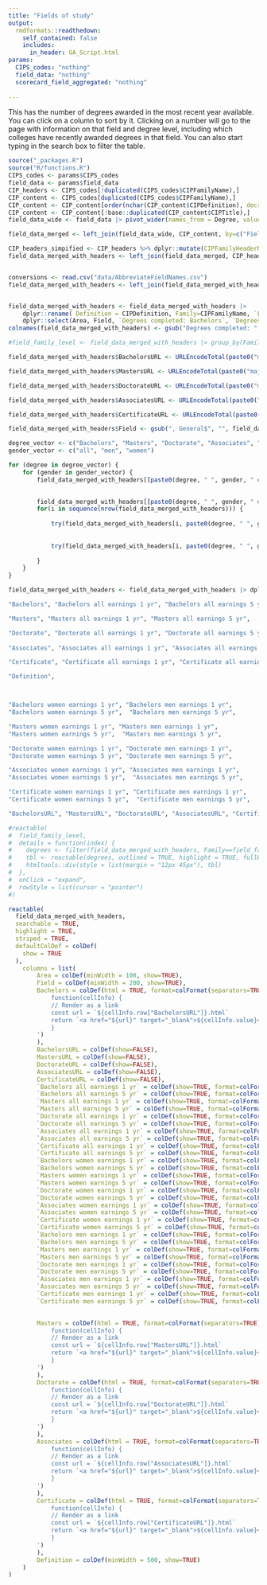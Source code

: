 ```yaml
---
title: "Fields of study"
output:
  rmdformats::readthedown:
    self_contained: false
    includes:
      in_header: GA_Script.html
params:
  CIPS_codes: "nothing"
  field_data: "nothing"
  scorecard_field_aggregated: "nothing"
  
---
```


This has the number of degrees awarded in the most recent year available. You can click on a column to sort by it. Clicking on a number will go to the page with information on that field and degree level, including which colleges have recently awarded degrees in that field. You can also start typing in the search box to filter the table.

```r
source("_packages.R")
source("R/functions.R")
CIPS_codes <- params$CIPS_codes
field_data <- params$field_data
CIP_headers <- CIPS_codes[!duplicated(CIPS_codes$CIPFamilyName),]
CIP_content <- CIPS_codes[duplicated(CIPS_codes$CIPFamilyName),]
CIP_content <- CIP_content[order(nchar(CIP_content$CIPDefinition), decreasing=TRUE),]
CIP_content <- CIP_content[!base::duplicated(CIP_content$CIPTitle),]
field_data_wide <- field_data |> pivot_wider(names_from = Degree, values_from = c(`Degrees completed`, `Schools offering`), names_sep = ": ", values_fill=0)

field_data_merged <- left_join(field_data_wide, CIP_content, by=c("Field"="CIPTitle"))

CIP_headers_simpified <- CIP_headers %>% dplyr::mutate(CIPFamilyHeaderName=CIPFamilyName, CIPFamilyHeaderDefinition=CIPDefinition) %>% dplyr::select(CIPFamilyHeaderName, CIPFamilyHeaderDefinition)
field_data_merged_with_headers <- left_join(field_data_merged, CIP_headers_simpified, by=c("CIPFamilyName"="CIPFamilyHeaderName"))


conversions <- read.csv("data/AbbreviateFieldNames.csv")
field_data_merged_with_headers <- left_join(field_data_merged_with_headers, conversions, by=c("CIPFamilyName"="CIPFamilyName")) 


field_data_merged_with_headers <- field_data_merged_with_headers |> 
	dplyr::rename( Definition = CIPDefinition, Family=CIPFamilyName, `Family Definition` = CIPFamilyHeaderDefinition) |> 
	dplyr::select(Area, Field, `Degrees completed: Bachelors`, `Degrees completed: Masters`, `Degrees completed: Doctorate`, `Degrees completed: Associates`, `Degrees completed: Certificate`, Definition) |> dplyr::arrange(desc(`Degrees completed: Bachelors`))
colnames(field_data_merged_with_headers) <- gsub("Degrees completed: ", "", colnames(field_data_merged_with_headers))

```

```r


#field_family_level <- field_data_merged_with_headers |> group_by(Family) %>% summarize(`Total Bachelors` = sum(`Bachelors`), `Total Masters` = sum(`Masters`), `Total Doctorates` = sum(`Doctorate`), `Total Associates` = sum(`Associates`), `Total Certificates` = sum(`Certificate`)) |> dplyr::arrange(desc(`Total Bachelors`))

field_data_merged_with_headers$BachelorsURL <- URLEncodeTotal(paste0("majors_","Bachelors", "_",  gsub('/', "_",gsub(",", "_", gsub(" ", "", field_data_merged_with_headers$Field)))))

field_data_merged_with_headers$MastersURL <- URLEncodeTotal(paste0("majors_","Masters", "_",  gsub('/', "_",gsub(",", "_", gsub(" ", "", field_data_merged_with_headers$Field)))))

field_data_merged_with_headers$DoctorateURL <- URLEncodeTotal(paste0("majors_","Doctorate", "_",  gsub('/', "_",gsub(",", "_", gsub(" ", "", field_data_merged_with_headers$Field)))))

field_data_merged_with_headers$AssociatesURL <- URLEncodeTotal(paste0("majors_","Associates", "_",  gsub('/', "_",gsub(",", "_", gsub(" ", "", field_data_merged_with_headers$Field)))))

field_data_merged_with_headers$CertificateURL <- URLEncodeTotal(paste0("majors_","Certificate", "_",  gsub('/', "_",gsub(",", "_", gsub(" ", "", field_data_merged_with_headers$Field)))))

field_data_merged_with_headers$Field <- gsub(", General$", "", field_data_merged_with_headers$Field) #just to save on space

degree_vector <- c("Bachelors", "Masters", "Doctorate", "Associates", "Certificate")
gender_vector <- c("all", "men", "women")

for (degree in degree_vector) {
	for (gender in gender_vector) {
		field_data_merged_with_headers[[paste0(degree, " ", gender, " earnings 5 yr") ]] <- NA

		
		field_data_merged_with_headers[[paste0(degree, " ", gender, " earnings 1 yr") ]] <- NA
		for(i in sequence(nrow(field_data_merged_with_headers))) {
	
			try(field_data_merged_with_headers[i, paste0(degree, " ", gender, " earnings 5 yr") ] <- scorecard_field_aggregated[which(scorecard_field_aggregated$CIPDESC==field_data_merged_with_headers$Field[i] & scorecard_field_aggregated$CREDDESC==degree), paste0("Earnings 5 year ", gender)], silent=TRUE)
			
			
			try(field_data_merged_with_headers[i, paste0(degree, " ", gender, " earnings 1 yr") ] <- scorecard_field_aggregated[which(scorecard_field_aggregated$CIPDESC==field_data_merged_with_headers$Field[i] & scorecard_field_aggregated$CREDDESC==degree), paste0("Earnings 1 year ", gender)], silent=TRUE)
			
		}
	}
}

field_data_merged_with_headers <- field_data_merged_with_headers |> dplyr::select("Area", "Field", 

"Bachelors", "Bachelors all earnings 1 yr", "Bachelors all earnings 5 yr", 

"Masters", "Masters all earnings 1 yr", "Masters all earnings 5 yr",

"Doctorate", "Doctorate all earnings 1 yr", "Doctorate all earnings 5 yr",
 
"Associates", "Associates all earnings 1 yr", "Associates all earnings 5 yr", 

"Certificate", "Certificate all earnings 1 yr", "Certificate all earnings 5 yr",

"Definition",



"Bachelors women earnings 1 yr", "Bachelors men earnings 1 yr",
"Bachelors women earnings 5 yr",  "Bachelors men earnings 5 yr", 

"Masters women earnings 1 yr", "Masters men earnings 1 yr",
"Masters women earnings 5 yr",  "Masters men earnings 5 yr",

"Doctorate women earnings 1 yr", "Doctorate men earnings 1 yr",
"Doctorate women earnings 5 yr", "Doctorate men earnings 5 yr",

"Associates women earnings 1 yr", "Associates men earnings 1 yr",
"Associates women earnings 5 yr",  "Associates men earnings 5 yr", 

"Certificate women earnings 1 yr", "Certificate men earnings 1 yr",
"Certificate women earnings 5 yr",  "Certificate men earnings 5 yr", 

"BachelorsURL", "MastersURL", "DoctorateURL", "AssociatesURL", "CertificateURL")

#reactable(
#  field_family_level,
#  details = function(index) {
#    degrees <- filter(field_data_merged_with_headers, Family==field_family_level$Family[index]) |> dplyr::select(-Family)
#    tbl <- reactable(degrees, outlined = TRUE, highlight = TRUE, fullWidth = FALSE)
#    htmltools::div(style = list(margin = "12px 45px"), tbl)
#  },
#  onClick = "expand",
#  rowStyle = list(cursor = "pointer")
#)
```

```r
reactable(
  field_data_merged_with_headers,
  searchable = TRUE,
  highlight = TRUE,
  striped = TRUE,
  defaultColDef = colDef(
	show = TRUE
  ),
	columns = list(
		Area = colDef(minWidth = 100, show=TRUE),
		Field = colDef(minWidth = 200, show=TRUE),
		Bachelors = colDef(html = TRUE, format=colFormat(separators=TRUE), show=TRUE, cell = JS('
			function(cellInfo) {
			// Render as a link
			const url = `${cellInfo.row["BachelorsURL"]}.html`
			return `<a href="${url}" target="_blank">${cellInfo.value}</a>`
			}
		')
		),
		BachelorsURL = colDef(show=FALSE),
		MastersURL = colDef(show=FALSE),
		DoctorateURL = colDef(show=FALSE),
		AssociatesURL = colDef(show=FALSE),
		CertificateURL = colDef(show=FALSE),	
		`Bachelors all earnings 1 yr` = colDef(show=TRUE, format=colFormat(separators=TRUE, currency="USD", digits=0)),
		`Bachelors all earnings 5 yr` = colDef(show=TRUE, format=colFormat(separators=TRUE, currency="USD", digits=0)),
		`Masters all earnings 1 yr` = colDef(show=TRUE, format=colFormat(separators=TRUE, currency="USD", digits=0)),
		`Masters all earnings 5 yr` = colDef(show=TRUE, format=colFormat(separators=TRUE, currency="USD", digits=0)),
		`Doctorate all earnings 1 yr` = colDef(show=TRUE, format=colFormat(separators=TRUE, currency="USD", digits=0)),
		`Doctorate all earnings 5 yr` = colDef(show=TRUE, format=colFormat(separators=TRUE, currency="USD", digits=0)),
		`Associates all earnings 1 yr` = colDef(show=TRUE, format=colFormat(separators=TRUE, currency="USD", digits=0)),
		`Associates all earnings 5 yr` = colDef(show=TRUE, format=colFormat(separators=TRUE, currency="USD", digits=0)),
		`Certificate all earnings 1 yr` = colDef(show=TRUE, format=colFormat(separators=TRUE, currency="USD", digits=0)),
		`Certificate all earnings 5 yr` = colDef(show=TRUE, format=colFormat(separators=TRUE, currency="USD", digits=0)),
		`Bachelors women earnings 1 yr` = colDef(show=TRUE, format=colFormat(separators=TRUE, currency="USD", digits=0)),
		`Bachelors women earnings 5 yr` = colDef(show=TRUE, format=colFormat(separators=TRUE, currency="USD", digits=0)),
		`Masters women earnings 1 yr` = colDef(show=TRUE, format=colFormat(separators=TRUE, currency="USD", digits=0)),
		`Masters women earnings 5 yr` = colDef(show=TRUE, format=colFormat(separators=TRUE, currency="USD", digits=0)),
		`Doctorate women earnings 1 yr` = colDef(show=TRUE, format=colFormat(separators=TRUE, currency="USD", digits=0)),
		`Doctorate women earnings 5 yr` = colDef(show=TRUE, format=colFormat(separators=TRUE, currency="USD", digits=0)),
		`Associates women earnings 1 yr` = colDef(show=TRUE, format=colFormat(separators=TRUE, currency="USD", digits=0)),
		`Associates women earnings 5 yr` = colDef(show=TRUE, format=colFormat(separators=TRUE, currency="USD", digits=0)),
		`Certificate women earnings 1 yr` = colDef(show=TRUE, format=colFormat(separators=TRUE, currency="USD", digits=0)),
		`Certificate women earnings 5 yr` = colDef(show=TRUE, format=colFormat(separators=TRUE, currency="USD", digits=0)),
		`Bachelors men earnings 1 yr` = colDef(show=TRUE, format=colFormat(separators=TRUE, currency="USD", digits=0)),
		`Bachelors men earnings 5 yr` = colDef(show=TRUE, format=colFormat(separators=TRUE, currency="USD", digits=0)),
		`Masters men earnings 1 yr` = colDef(show=TRUE, format=colFormat(separators=TRUE, currency="USD", digits=0)),
		`Masters men earnings 5 yr` = colDef(show=TRUE, format=colFormat(separators=TRUE, currency="USD", digits=0)),
		`Doctorate men earnings 1 yr` = colDef(show=TRUE, format=colFormat(separators=TRUE, currency="USD", digits=0)),
		`Doctorate men earnings 5 yr` = colDef(show=TRUE, format=colFormat(separators=TRUE, currency="USD", digits=0)),
		`Associates men earnings 1 yr` = colDef(show=TRUE, format=colFormat(separators=TRUE, currency="USD", digits=0)),
		`Associates men earnings 5 yr` = colDef(show=TRUE, format=colFormat(separators=TRUE, currency="USD", digits=0)),
		`Certificate men earnings 1 yr` = colDef(show=TRUE, format=colFormat(separators=TRUE, currency="USD", digits=0)),
		`Certificate men earnings 5 yr` = colDef(show=TRUE, format=colFormat(separators=TRUE, currency="USD", digits=0)),
	

		Masters = colDef(html = TRUE, format=colFormat(separators=TRUE), show=TRUE, cell = JS('
			function(cellInfo) {
			// Render as a link
			const url = `${cellInfo.row["MastersURL"]}.html`
			return `<a href="${url}" target="_blank">${cellInfo.value}</a>`
			}
		')
		),	
		Doctorate = colDef(html = TRUE, format=colFormat(separators=TRUE), show=TRUE, cell = JS('
			function(cellInfo) {
			// Render as a link
			const url = `${cellInfo.row["DoctorateURL"]}.html`
			return `<a href="${url}" target="_blank">${cellInfo.value}</a>`
			}
		')
		),	
		Associates = colDef(html = TRUE, format=colFormat(separators=TRUE), show=TRUE, cell = JS('
			function(cellInfo) {
			// Render as a link
			const url = `${cellInfo.row["AssociatesURL"]}.html`
			return `<a href="${url}" target="_blank">${cellInfo.value}</a>`
			}
		')
		),
		Certificate = colDef(html = TRUE, format=colFormat(separators=TRUE), show=TRUE, cell = JS('
			function(cellInfo) {
			// Render as a link
			const url = `${cellInfo.row["CertificateURL"]}.html`
			return `<a href="${url}" target="_blank">${cellInfo.value}</a>`
			}
		')
		),
		Definition = colDef(minWidth = 500, show=TRUE)
	) 
)
```

